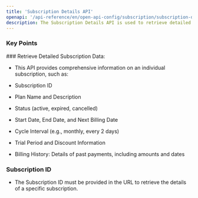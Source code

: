 ```yaml
---
title: 'Subscription Details API'
openapi: '/api-reference/en/open-api-config/subscription/subscription-details.json GET /api/v1/server-to-server-interface/subscription/{subscription_id}'
description: The Subscription Details API is used to retrieve detailed information about a specific subscription, including its current status, billing history, and upcoming payments. 
---
```


### Key Points

<Info>
  ### Retrieve Detailed Subscription Data:

  * This API provides comprehensive information on an individual subscription, such as:

  * Subscription ID

  * Plan Name and Description

  * Status (active, expired, cancelled)

  * Start Date, End Date, and Next Billing Date

  * Cycle Interval (e.g., monthly, every 2 days)

  * Trial Period and Discount Information

  * Billing History: Details of past payments, including amounts and dates

  ### Subscription ID

  * The Subscription ID must be provided in the URL to retrieve the details of a specific subscription.
</Info>